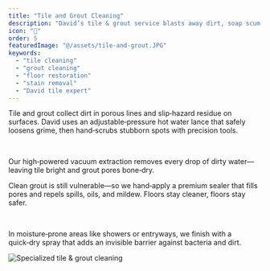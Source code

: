 ```yaml
---
title: "Tile and Grout Cleaning"
description: "David’s tile & grout service blasts away dirt, soap scum, and stains with hot water and hand‑scrub tools, then seals grout lines to keep floors looking fresh longer. Perfect for kitchens, baths, patios, and entryways."
icon: "🧼"
order: 5
featuredImage: "@/assets/tile-and-grout.JPG"
keywords:
  - "tile cleaning"
  - "grout cleaning"
  - "floor restoration"
  - "stain removal"
  - "David tile expert"
---
```


<Section variant="imageCol3" childSlotClass="flex lg:flex-row-reverse">
  <Section variant="textCol">
    <Section
      variant="headAndP"
      heading={[{ text: "Surface‑Safe, Deep‑Clean", tagName: "h4" }]}
    >
      <p>
        Tile and grout collect dirt in porous lines and slip‑hazard residue on surfaces. David uses an adjustable‑pressure hot water lance that safely loosens grime, then hand‑scrubs stubborn spots with precision tools.
      </p>
      <br/>
      <p>
        Our high‑powered vacuum extraction removes every drop of dirty water—leaving tile bright and grout pores bone‑dry.
      </p>
    </Section>
    <Section
      variant="headAndP"
      heading={[{ text: "Sealing for Long‑Term Clean", tagName: "h4" }]}
    >
      <p>
        Clean grout is still vulnerable—so we hand‑apply a premium sealer that fills pores and repels spills, oils, and mildew. Floors stay cleaner, floors stay safer.
      </p>
      <br/>
      <p>
        In moisture‑prone areas like showers or entryways, we finish with a quick‑dry spray that adds an invisible barrier against bacteria and dirt.
      </p>
    </Section>
  </Section>

  <Section variant="contentImgSec">
    <Image
      src={groutImg}
      alt="Specialized tile & grout cleaning"
      class="w-full h-auto rounded-lg shadow-lg mb-6"
      loading="lazy"
    />
  </Section>
</Section>
